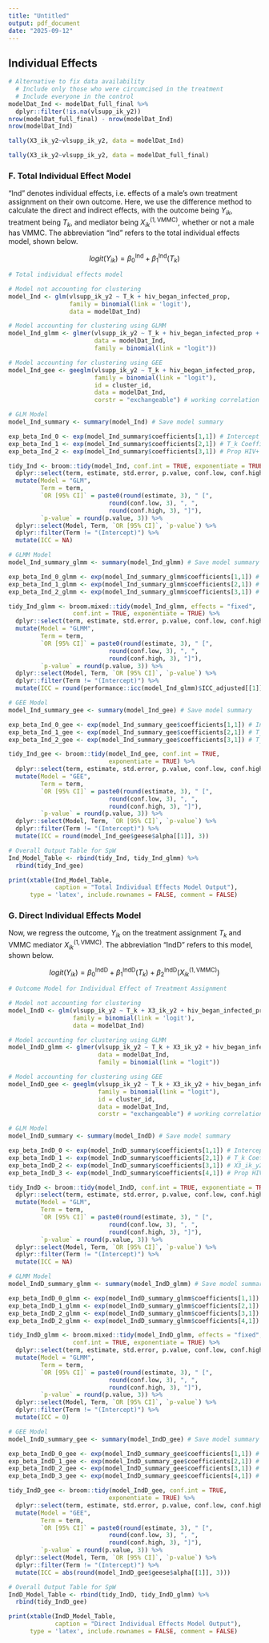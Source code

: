 ```yaml
---
title: "Untitled"
output: pdf_document
date: "2025-09-12"
---
```


## Individual Effects

\underline{Setup}



```r
# Alternative to fix data availability
  # Include only those who were circumcised in the treatment
  # Include everyone in the control
modelDat_Ind <- modelDat_full_final %>%
  dplyr::filter(!is.na(vlsupp_ik_y2))
nrow(modelDat_full_final) - nrow(modelDat_Ind)
nrow(modelDat_Ind)

tally(X3_ik_y2~vlsupp_ik_y2, data = modelDat_Ind)

tally(X3_ik_y2~vlsupp_ik_y2, data = modelDat_full_final)
```



### F. Total Individual Effect Model

"Ind" denotes individual effects, i.e. effects of a male's own treatment assignment on their own outcome. Here, we use the difference method to calculate the direct and indirect effects, with the outcome being $Y_{ik}$, treatment being $T_k$, and mediator being $X_{ik}^{(1, \text{VMMC})}$, whether or not a male has VMMC. The abbreviation "Ind" refers to the total individual effects model, shown below.



$$logit(Y_{ik}) = \beta_0^{\text{Ind}} + \beta_1^{\text{Ind}}(T_{k})$$

```r
# Total individual effects model

# Model not accounting for clustering
model_Ind <- glm(vlsupp_ik_y2 ~ T_k + hiv_began_infected_prop,
                 family = binomial(link = 'logit'),
                 data = modelDat_Ind)

# Model accounting for clustering using GLMM
model_Ind_glmm <- glmer(vlsupp_ik_y2 ~ T_k + hiv_began_infected_prop + (1|cluster_id), # Uses exchangeable
                        data = modelDat_Ind,
                        family = binomial(link = "logit"))

# Model accounting for clustering using GEE
model_Ind_gee <- geeglm(vlsupp_ik_y2 ~ T_k + hiv_began_infected_prop,
                        family = binomial(link = "logit"),
                        id = cluster_id,
                        data = modelDat_Ind,
                        corstr = "exchangeable") # working correlation
```

```r
# GLM Model
model_Ind_summary <- summary(model_Ind) # Save model summary

exp_beta_Ind_0 <- exp(model_Ind_summary$coefficients[1,1]) # Intercept
exp_beta_Ind_1 <- exp(model_Ind_summary$coefficients[2,1]) # T_k Coefficient
exp_beta_Ind_2 <- exp(model_Ind_summary$coefficients[3,1]) # Prop HIV+

tidy_Ind <- broom::tidy(model_Ind, conf.int = TRUE, exponentiate = TRUE) %>%
  dplyr::select(term, estimate, std.error, p.value, conf.low, conf.high) %>%
  mutate(Model = "GLM",
         Term = term,
         `OR [95% CI]` = paste0(round(estimate, 3), " [", 
                            round(conf.low, 3), ", ", 
                            round(conf.high, 3), "]"),
         `p-value` = round(p.value, 3)) %>%
  dplyr::select(Model, Term, `OR [95% CI]`, `p-value`) %>%
  dplyr::filter(Term != "(Intercept)") %>%
  mutate(ICC = NA)

# GLMM Model
model_Ind_summary_glmm <- summary(model_Ind_glmm) # Save model summary

exp_beta_Ind_0_glmm <- exp(model_Ind_summary_glmm$coefficients[1,1]) # Intercept
exp_beta_Ind_1_glmm <- exp(model_Ind_summary_glmm$coefficients[2,1]) # T_k Coefficient
exp_beta_Ind_2_glmm <- exp(model_Ind_summary_glmm$coefficients[3,1]) # Prop HIV+ Coefficient

tidy_Ind_glmm <- broom.mixed::tidy(model_Ind_glmm, effects = "fixed", 
                  conf.int = TRUE, exponentiate = TRUE) %>%
  dplyr::select(term, estimate, std.error, p.value, conf.low, conf.high) %>%
  mutate(Model = "GLMM",
         Term = term,
         `OR [95% CI]` = paste0(round(estimate, 3), " [", 
                            round(conf.low, 3), ", ", 
                            round(conf.high, 3), "]"),
         `p-value` = round(p.value, 3)) %>%
  dplyr::select(Model, Term, `OR [95% CI]`, `p-value`) %>%
  dplyr::filter(Term != "(Intercept)") %>%
  mutate(ICC = round(performance::icc(model_Ind_glmm)$ICC_adjusted[[1]], 3))

# GEE Model
model_Ind_summary_gee <- summary(model_Ind_gee) # Save model summary

exp_beta_Ind_0_gee <- exp(model_Ind_summary_gee$coefficients[1,1]) # Intercept
exp_beta_Ind_1_gee <- exp(model_Ind_summary_gee$coefficients[2,1]) # T_k Coefficient
exp_beta_Ind_2_gee <- exp(model_Ind_summary_gee$coefficients[3,1]) # T_k Coefficient

tidy_Ind_gee <- broom::tidy(model_Ind_gee, conf.int = TRUE, 
                            exponentiate = TRUE) %>%
  dplyr::select(term, estimate, std.error, p.value, conf.low, conf.high) %>%
  mutate(Model = "GEE",
         Term = term,
         `OR [95% CI]` = paste0(round(estimate, 3), " [", 
                            round(conf.low, 3), ", ", 
                            round(conf.high, 3), "]"),
         `p-value` = round(p.value, 3)) %>%
  dplyr::select(Model, Term, `OR [95% CI]`, `p-value`) %>%
  dplyr::filter(Term != "(Intercept)") %>%
  mutate(ICC = round(model_Ind_gee$geese$alpha[[1]], 3))

# Overall Output Table for SpW
Ind_Model_Table <- rbind(tidy_Ind, tidy_Ind_glmm) %>%
  rbind(tidy_Ind_gee)
```

```r
print(xtable(Ind_Model_Table, 
             caption = "Total Individual Effects Model Output"), 
      type = 'latex', include.rownames = FALSE, comment = FALSE)
```


### G. Direct Individual Effects Model

Now, we regress the outcome, $Y_{ik}$ on the treatment assignment $T_k$ and VMMC mediator $X_{ik}^{(1, \text{VMMC})}$. The abbreviation "IndD" refers to this model, shown below.

$$logit(Y_{ik}) = \beta_0^{\text{IndD}} + \beta_1^{\text{IndD}}(T_{k}) + \beta_2^{\text{IndD}} (X_{ik}^{(1, \text{VMMC})})$$

```r
# Outcome Model for Individual Effect of Treatment Assignment

# Model not accounting for clustering
model_IndD <- glm(vlsupp_ik_y2 ~ T_k + X3_ik_y2 + hiv_began_infected_prop,
                  family = binomial(link = 'logit'),
                  data = modelDat_Ind)

# Model accounting for clustering using GLMM
model_IndD_glmm <- glmer(vlsupp_ik_y2 ~ T_k + X3_ik_y2 + hiv_began_infected_prop + (1|cluster_id), # Uses exchangeable
                         data = modelDat_Ind,
                         family = binomial(link = "logit"))

# Model accounting for clustering using GEE
model_IndD_gee <- geeglm(vlsupp_ik_y2 ~ T_k + X3_ik_y2 + hiv_began_infected_prop,
                         family = binomial(link = "logit"),
                         id = cluster_id,
                         data = modelDat_Ind,
                         corstr = "exchangeable") # working correlation
```

```r
# GLM Model
model_IndD_summary <- summary(model_IndD) # Save model summary

exp_beta_IndD_0 <- exp(model_IndD_summary$coefficients[1,1]) # Intercept
exp_beta_IndD_1 <- exp(model_IndD_summary$coefficients[2,1]) # T_k Coefficient
exp_beta_IndD_2 <- exp(model_IndD_summary$coefficients[3,1]) # X3_ik_y2 Coefficient
exp_beta_IndD_3 <- exp(model_IndD_summary$coefficients[4,1]) # Prop HIV+ Coefficient

tidy_IndD <- broom::tidy(model_IndD, conf.int = TRUE, exponentiate = TRUE) %>%
  dplyr::select(term, estimate, std.error, p.value, conf.low, conf.high) %>%
  mutate(Model = "GLM",
         Term = term,
         `OR [95% CI]` = paste0(round(estimate, 3), " [", 
                            round(conf.low, 3), ", ", 
                            round(conf.high, 3), "]"),
         `p-value` = round(p.value, 3)) %>%
  dplyr::select(Model, Term, `OR [95% CI]`, `p-value`) %>%
  dplyr::filter(Term != "(Intercept)") %>%
  mutate(ICC = NA)

# GLMM Model
model_IndD_summary_glmm <- summary(model_IndD_glmm) # Save model summary

exp_beta_IndD_0_glmm <- exp(model_IndD_summary_glmm$coefficients[1,1]) # Intercept
exp_beta_IndD_1_glmm <- exp(model_IndD_summary_glmm$coefficients[2,1]) # T_k Coefficient
exp_beta_IndD_2_glmm <- exp(model_IndD_summary_glmm$coefficients[3,1]) # X3_ik_y2 Coefficient
exp_beta_IndD_2_glmm <- exp(model_IndD_summary_glmm$coefficients[4,1]) # Prop HIV+ Coefficient

tidy_IndD_glmm <- broom.mixed::tidy(model_IndD_glmm, effects = "fixed", 
                  conf.int = TRUE, exponentiate = TRUE) %>%
  dplyr::select(term, estimate, std.error, p.value, conf.low, conf.high) %>%
  mutate(Model = "GLMM",
         Term = term,
         `OR [95% CI]` = paste0(round(estimate, 3), " [", 
                            round(conf.low, 3), ", ", 
                            round(conf.high, 3), "]"),
         `p-value` = round(p.value, 3)) %>%
  dplyr::select(Model, Term, `OR [95% CI]`, `p-value`) %>%
  dplyr::filter(Term != "(Intercept)") %>%
  mutate(ICC = 0)

# GEE Model
model_IndD_summary_gee <- summary(model_IndD_gee) # Save model summary

exp_beta_IndD_0_gee <- exp(model_IndD_summary_gee$coefficients[1,1]) # Intercept
exp_beta_IndD_1_gee <- exp(model_IndD_summary_gee$coefficients[2,1]) # T_k Coefficient
exp_beta_IndD_2_gee <- exp(model_IndD_summary_gee$coefficients[3,1]) # X3_ik_y2 Coefficient
exp_beta_IndD_3_gee <- exp(model_IndD_summary_gee$coefficients[4,1]) # Prop HIV+ Coefficient

tidy_IndD_gee <- broom::tidy(model_IndD_gee, conf.int = TRUE, 
                            exponentiate = TRUE) %>%
  dplyr::select(term, estimate, std.error, p.value, conf.low, conf.high) %>%
  mutate(Model = "GEE",
         Term = term,
         `OR [95% CI]` = paste0(round(estimate, 3), " [", 
                            round(conf.low, 3), ", ", 
                            round(conf.high, 3), "]"),
         `p-value` = round(p.value, 3)) %>%
  dplyr::select(Model, Term, `OR [95% CI]`, `p-value`) %>%
  dplyr::filter(Term != "(Intercept)") %>%
  mutate(ICC = abs(round(model_IndD_gee$geese$alpha[[1]], 3)))

# Overall Output Table for SpW
IndD_Model_Table <- rbind(tidy_IndD, tidy_IndD_glmm) %>%
  rbind(tidy_IndD_gee)
```

```r
print(xtable(IndD_Model_Table, 
             caption = "Direct Individual Effects Model Output"), 
      type = 'latex', include.rownames = FALSE, comment = FALSE)
```

